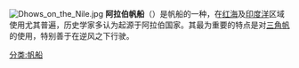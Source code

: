 {{unreferenced|time=2012-05-21T15:28:15+00:00}}
{{Expand|time=2018-05-23T12:39:32+00:00}}
[[File:Dhows_on_the_Nile.jpg|thumbnail]]
'''阿拉伯帆船'''（{{lang-ar|داو}}）是帆船的一种，在[[红海|红海]]及[[印度洋|印度洋]]区域使用尤其普遍，历史学家多认为起源于阿拉伯国家。其最为重要的特点是对[[三角帆|三角帆]]的使用，特别善于在逆风之下行驶。

{{帆船}}

[[分类:帆船|分类:帆船]]